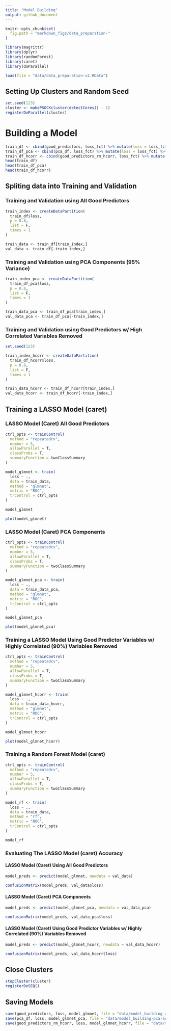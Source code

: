 ```yaml
---
title: "Model Building"
output: github_document
---
```


```r
knitr::opts_chunk$set(
  fig.path = "markdown_figs/data_preparation-"
)
```

```r
library(magrittr)
library(dplyr)
library(randomForest)
library(caret)
library(doParallel)
```

```r
load(file = "data/data_preparation-v2.RData")
```

## Setting Up Clusters and Random Seed

```r
set.seed(123)
cluster <- makePSOCKcluster(detectCores() - 1)
registerDoParallel(cluster)
```


# Building a Model

```r
train_df <- cbind(good_predictors, loss_fct) %>% mutate(loss = loss_fct) %>% dplyr::select(-loss_fct)
train_df_pca <- cbind(pca_df, loss_fct) %>% mutate(loss = loss_fct) %>% dplyr::select(-loss_fct)
train_df_hcorr <- cbind(good_predictors_rm_hcorr, loss_fct) %>% mutate(loss = loss_fct) %>% dplyr::select(-loss_fct)
head(train_df)
head(train_df_pca)
head(train_df_hcorr)
```

## Spliting data into Training and Validation

### Training and Validation using All Good Predictors

```r
train_index <- createDataPartition(
  train_df$loss,
  p = 0.8,
  list = F,
  times = 1
)

train_data <- train_df[train_index,]
val_data <- train_df[-train_index,]
```

### Training and Validation using PCA Components (95% Variance)

```r
train_index_pca <- createDataPartition(
  train_df_pca$loss,
  p = 0.8,
  list = F,
  times = 1
)

train_data_pca <- train_df_pca[train_index,]
val_data_pca <- train_df_pca[-train_index,]
```

### Training and Validation using Good Predictors w/ High Correlated Variables Removed

```r
set.seed(123)

train_index_hcorr <- createDataPartition(
  train_df_hcorr$loss,
  p = 0.8,
  list = F,
  times = 1
)

train_data_hcorr <- train_df_hcorr[train_index,]
val_data_hcorr <- train_df_hcorr[-train_index,]
```

## Training a LASSO Model (caret)

### LASSO Model (Caret) All Good Predictors

```r
ctrl_opts <- trainControl(
  method = "repeatedcv",
  number = 5,
  allowParallel = T,
  classProbs = T,
  summaryFunction = twoClassSummary
)

model_glmnet <- train(
  loss ~ .,
  data = train_data,
  method = "glmnet",
  metric = "ROC",
  trControl = ctrl_opts
)
```

```r
model_glmnet
```

```r
plot(model_glmnet)
```

### LASSO Model (Caret) PCA Components

```r
ctrl_opts <- trainControl(
  method = "repeatedcv",
  number = 5,
  allowParallel = T,
  classProbs = T,
  summaryFunction = twoClassSummary
)

model_glmnet_pca <- train(
  loss ~ .,
  data = train_data_pca,
  method = "glmnet",
  metric = "ROC",
  trControl = ctrl_opts
)
```

```r
model_glmnet_pca
```

```r
plot(model_glmnet_pca)
```

### Training a LASSO Model Using Good Predictor Variables w/ Highly Correlated (90%) Variables Removed

```r
ctrl_opts <- trainControl(
  method = "repeatedcv",
  number = 5,
  allowParallel = T,
  classProbs = T,
  summaryFunction = twoClassSummary
)

model_glmnet_hcorr <- train(
  loss ~ .,
  data = train_data_hcorr,
  method = "glmnet",
  metric = "ROC",
  trControl = ctrl_opts
)
```

```r
model_glmnet_hcorr
```

```r
plot(model_glmnet_hcorr)
```

### Training a Random Forest Model (caret)

```r
ctrl_opts <- trainControl(
  method = "repeatedcv",
  number = 5,
  allowParallel = T,
  classProbs = T,
  summaryFunction = twoClassSummary
)

model_rf <- train(
  loss ~ .,
  data = train_data,
  method = "rf",
  metric = "ROC",
  trControl = ctrl_opts
)
```

```r
model_rf
```

### Evaluating The LASSO Model (caret) Accuracy

#### LASSO Model (Caret) Using All Good Predictors

```r
model_preds <- predict(model_glmnet, newdata = val_data)

confusionMatrix(model_preds, val_data$loss)
```

#### LASSO Model (Caret) PCA Components

```r
model_preds <- predict(model_glmnet_pca, newdata = val_data_pca)

confusionMatrix(model_preds, val_data_pca$loss)
```
#### LASSO Model (Caret) Using Good Predictor Variables w/ Highly Correlated (90%) Variables Removed

```r
model_preds <- predict(model_glmnet_hcorr, newdata = val_data_hcorr)

confusionMatrix(model_preds, val_data_hcorr$loss)
```

## Close Clusters

```r
stopCluster(cluster)
registerDoSEQ()
```

## Saving Models
```r
save(good_predictors, loss, model_glmnet, file = "data/model_building-auc71_52.RData")
save(pca_df, loss, model_glmnet_pca, file = "data/model_building-pca-auc68_95.RData")
save(good_predictors_rm_hcorr, loss, model_glmnet_hcorr, file = "data/model_building-rm_hcorr-auc70_64.RData")
```
